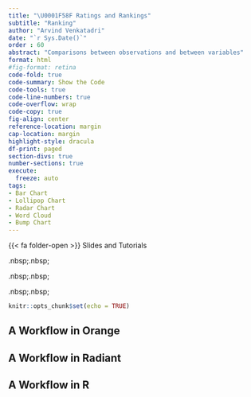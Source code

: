 ```yaml
---
title: "\U0001F58F Ratings and Rankings"
subtitle: "Ranking"
author: "Arvind Venkatadri"
date: "`r Sys.Date()`"
order : 60
abstract: "Comparisons between observations and between variables"
format: html
#fig-format: retina
code-fold: true
code-summary: Show the Code
code-tools: true
code-line-numbers: true
code-overflow: wrap
code-copy: true
fig-align: center
reference-location: margin
cap-location: margin
highlight-style: dracula
df-print: paged
section-divs: true
number-sections: true
execute: 
  freeze: auto
tags:
- Bar Chart
- Lollipop Chart
- Radar Chart
- Word Cloud
- Bump Chart
---
```


{{< fa folder-open >}} Slides and Tutorials

<a href="./files/rankings.qmd">
<i class="fa-solid fa-file-powerpoint fa-2x"></i></a> .nbsp;.nbsp;

<a href="./files/rankings.ows">
<iconify-icon icon="icon-park-solid:orange"></iconify-icon></a>
.nbsp;.nbsp;

<a href="./files/rankings.rda">
<i class="fa-solid fa-person-rays"></i></a> .nbsp;.nbsp;

<a href="./data/data.zip"> <i class="fa-solid fa-database"></i></a>

```r
knitr::opts_chunk$set(echo = TRUE)

```

## A Workflow in Orange

## A Workflow in Radiant

## A Workflow in R
